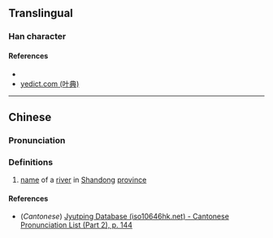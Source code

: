 {{character info/new}}
==Translingual==

===Han character===
{{Han char|rn=85|rad=水|as=12|sn=15|four=35116|canj=ELGM|ids=⿰氵畫}}

====References====
* {{Han ref|kx=0651.260|dkj=18316|dj=1061.270|hdz=31747.160|uh=6F85|ud=28549|bh=E645|bd=58949}}
* [http://yedict.com/htm/6F/6F85.htm yedict.com (叶典)]

----

==Chinese==
{{zh-forms}}

===Pronunciation===
{{zh-pron
|m=huà
|c=waa6
|mc=y
|oc=y
|ma=
|cat=pn
}}

===Definitions===
{{zh-hanzi}}

# [[name]] of a [[river]] in [[Shandong]] [[province]]

====References====
* (''Cantonese'') [http://www.iso10646hk.net/jp/document/download.jsp Jyutping Database (iso10646hk.net) - Cantonese Pronunciation List (Part 2), p. 144]